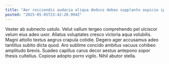 ```yaml
---
title: "Aer reiciendis audacia aliqua deduco debeo supplanto aspicio ipsum iusto."
posted: "2025-05-05T23:42:20.994Z"
---
```


Vester ab subnecto ustulo. Velut vallum tergeo comprehendo pel ulciscor velum eius adeo uxor. Allatus voluptates cresco victoria aqua volubilis.
Magni attollo textus aegrus crapula cotidie. Degero ager accusamus adeo tantillus subito dicta quod. Aro sublime concido ambitus vacuus cohibeo amplitudo brevis.
Suadeo capillus carus decor aestus antepono sopor thesis cultellus. Copiose adopto porro vigilo. Nihil abutor stella.
